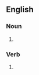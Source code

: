 {{also|Gobbles}}

==English==

===Noun===
{{head|en|noun form}}

# {{plural of|en|gobble}}

===Verb===
{{head|en|verb form}}

# {{en-third-person singular of|gobble}}
